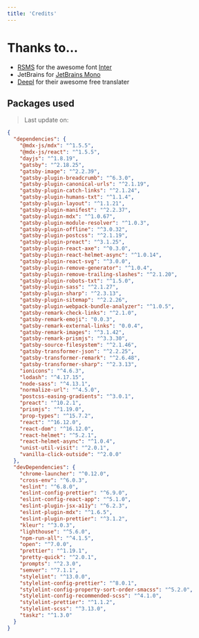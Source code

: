 ```yaml
---
title: 'Credits'
---
```



# Thanks to…

- [RSMS](https://twitter.com/rsms) for the awesome font [Inter](https://rsms.me/inter/)
- JetBrains for [JetBrains Mono](https://www.jetbrains.com/lp/mono/)
- [Deepl](https://www.deepl.com/translator) for their awesome free translater

## Packages used

> Last update on: <Time date="2020-01-22" />

```json
{
  "dependencies": {
    "@mdx-js/mdx": "^1.5.5",
    "@mdx-js/react": "^1.5.5",
    "dayjs": "^1.8.19",
    "gatsby": "^2.18.25",
    "gatsby-image": "^2.2.39",
    "gatsby-plugin-breadcrumb": "^6.3.0",
    "gatsby-plugin-canonical-urls": "^2.1.19",
    "gatsby-plugin-catch-links": "^2.1.24",
    "gatsby-plugin-humans-txt": "^1.1.4",
    "gatsby-plugin-layout": "^1.1.21",
    "gatsby-plugin-manifest": "^2.2.37",
    "gatsby-plugin-mdx": "^1.0.67",
    "gatsby-plugin-module-resolver": "^1.0.3",
    "gatsby-plugin-offline": "^3.0.32",
    "gatsby-plugin-postcss": "^2.1.19",
    "gatsby-plugin-preact": "^3.1.25",
    "gatsby-plugin-react-axe": "^0.3.0",
    "gatsby-plugin-react-helmet-async": "^1.0.14",
    "gatsby-plugin-react-svg": "^3.0.0",
    "gatsby-plugin-remove-generator": "^1.0.4",
    "gatsby-plugin-remove-trailing-slashes": "^2.1.20",
    "gatsby-plugin-robots-txt": "^1.5.0",
    "gatsby-plugin-sass": "^2.1.27",
    "gatsby-plugin-sharp": "^2.3.13",
    "gatsby-plugin-sitemap": "^2.2.26",
    "gatsby-plugin-webpack-bundle-analyzer": "^1.0.5",
    "gatsby-remark-check-links": "^2.1.0",
    "gatsby-remark-emoji": "0.0.3",
    "gatsby-remark-external-links": "0.0.4",
    "gatsby-remark-images": "^3.1.42",
    "gatsby-remark-prismjs": "^3.3.30",
    "gatsby-source-filesystem": "^2.1.46",
    "gatsby-transformer-json": "^2.2.25",
    "gatsby-transformer-remark": "^2.6.48",
    "gatsby-transformer-sharp": "^2.3.13",
    "ionicons": "^4.6.3",
    "lodash": "^4.17.15",
    "node-sass": "^4.13.1",
    "normalize-url": "^4.5.0",
    "postcss-easing-gradients": "^3.0.1",
    "preact": "^10.2.1",
    "prismjs": "^1.19.0",
    "prop-types": "^15.7.2",
    "react": "^16.12.0",
    "react-dom": "^16.12.0",
    "react-helmet": "^5.2.1",
    "react-helmet-async": "^1.0.4",
    "unist-util-visit": "^2.0.1",
    "vanilla-click-outside": "^2.0.0"
  },
  "devDependencies": {
    "chrome-launcher": "^0.12.0",
    "cross-env": "^6.0.3",
    "eslint": "^6.8.0",
    "eslint-config-prettier": "^6.9.0",
    "eslint-config-react-app": "^5.1.0",
    "eslint-plugin-jsx-a11y": "^6.2.3",
    "eslint-plugin-mdx": "^1.6.5",
    "eslint-plugin-prettier": "^3.1.2",
    "kleur": "^3.0.3",
    "lighthouse": "^5.6.0",
    "npm-run-all": "^4.1.5",
    "open": "^7.0.0",
    "prettier": "^1.19.1",
    "pretty-quick": "^2.0.1",
    "prompts": "^2.3.0",
    "semver": "^7.1.1",
    "stylelint": "^13.0.0",
    "stylelint-config-prettier": "^8.0.1",
    "stylelint-config-property-sort-order-smacss": "^5.2.0",
    "stylelint-config-recommended-scss": "^4.1.0",
    "stylelint-prettier": "^1.1.2",
    "stylelint-scss": "^3.13.0",
    "taskz": "^1.3.0"
  }
}
```
